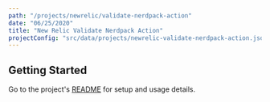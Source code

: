 ```yaml
---
path: "/projects/newrelic/validate-nerdpack-action"
date: "06/25/2020"
title: "New Relic Validate Nerdpack Action"
projectConfig: "src/data/projects/newrelic-validate-nerdpack-action.json"
---
```


## Getting Started

Go to the project's [README](https://github.com/newrelic/validate-nerdpack-action) for setup and usage details.
